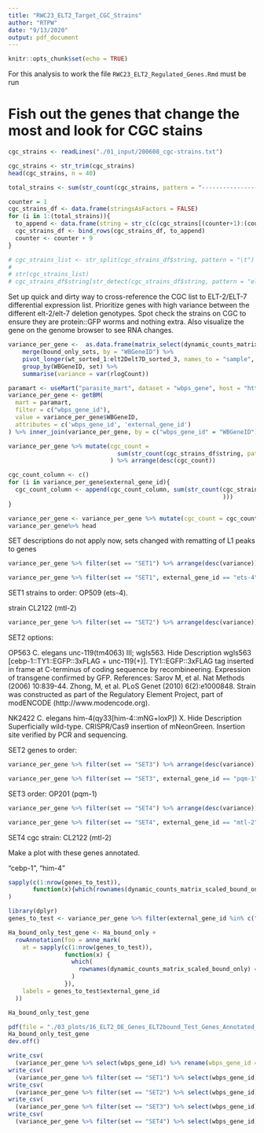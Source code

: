 ```yaml
---
title: "RWC23_ELT2_Target_CGC_Strains"
author: "RTPW"
date: "9/13/2020"
output: pdf_document
---
```


```r
knitr::opts_chunk$set(echo = TRUE)
```

For this analysis to work the file `RWC23_ELT2_Regulated_Genes.Rmd` must be run

# Fish out the genes that change the most and look for CGC stains


```r
cgc_strains <- readLines("./01_input/200608_cgc-strains.txt")

cgc_strains <- str_trim(cgc_strains)
head(cgc_strains, n = 40)

total_strains <- sum(str_count(cgc_strains, pattern = "-----------------------------------------------------------------------------"))

counter = 1
cgc_strains_df <- data.frame(stringsAsFactors = FALSE)
for (i in 1:(total_strains)){
  to_append <- data.frame(string = str_c(c(cgc_strains[(counter+1):(counter+8)]), collapse = "\t"), stringsAsFactors = FALSE)
  cgc_strains_df <- bind_rows(cgc_strains_df, to_append)
  counter <- counter + 9
}

# cgc_strains_list <- str_split(cgc_strains_df$string, pattern = "\t")
# 
# str(cgc_strains_list)
# cgc_strains_df$string[str_detect(cgc_strains_df$string, pattern = "elt-2")]
```

Set up quick and dirty way to cross-reference the CGC list to ELT-2/ELT-7 differential expression list. Prioritize genes with high variance between the different elt-2/elt-7 deletion genotypes. Spot check the strains on CGC to ensure they are protein::GFP worms and nothing extra. Also visualize the gene on the genome browser to see RNA changes.

```r
variance_per_gene <-  as.data.frame(matrix_select(dynamic_counts_matrix, l1_bound_list$WBGeneID)) %>% rownames_to_column(var = "WBGeneID") %>% 
    merge(bound_only_sets, by = "WBGeneID") %>% 
    pivot_longer(wt_sorted_1:elt2Delt7D_sorted_3, names_to = "sample", values_to = "rlogCount") %>%
    group_by(WBGeneID, set) %>%
    summarise(variance = var(rlogCount))

paramart <- useMart("parasite_mart", dataset = "wbps_gene", host = "https://parasite.wormbase.org", port = 443)
variance_per_gene <- getBM(
  mart = paramart,
  filter = c("wbps_gene_id"),
  value = variance_per_gene$WBGeneID,
  attributes = c('wbps_gene_id', 'external_gene_id')
) %>% inner_join(variance_per_gene, by = c("wbps_gene_id" = "WBGeneID"))

variance_per_gene %>% mutate(cgc_count = 
                               sum(str_count(cgc_strains_df$string, pattern = "gfp"))
                             ) %>% arrange(desc(cgc_count))

cgc_count_column <- c()
for (i in variance_per_gene$external_gene_id){
  cgc_count_column <- append(cgc_count_column, sum(str_count(cgc_strains_df$string, pattern = paste(i, "(?![:digit:])", sep = "")
                                                             )))
}

variance_per_gene <- variance_per_gene %>% mutate(cgc_count = cgc_count_column)
variance_per_gene%>% head
```

SET descriptions do not apply now, sets changed with rematting of L1 peaks to genes
<!-- SET1 genes are up in wildtype but down in elt-2 (-) and do not change with elt-7 (-) single or double. In other words, activated alone by ELT-2 -->

```r
variance_per_gene %>% filter(set == "SET1") %>% arrange(desc(variance))
```

```r
variance_per_gene %>% filter(set == "SET1", external_gene_id == "ets-4")
```
SET1 strains to order: OP509 (ets-4).  


strain CL2122 (mtl-2)

<!-- SET2 genes go up only in elt-2 (-) -->

```r
variance_per_gene %>% filter(set == "SET2") %>% arrange(desc(variance)) %>% filter(cgc_count > 1)
```

SET2 options:

OP563	C. elegans	unc-119(tm4063) III; wgIs563. Hide Description
wgIs563 [cebp-1::TY1::EGFP::3xFLAG + unc-119(+)]. TY1::EGFP::3xFLAG tag inserted in frame at C-terminus of coding sequence by recombineering. Expression of transgene confirmed by GFP. References: Sarov M, et al. Nat Methods (2006) 10:839-44. Zhong, M, et al. PLoS Genet (2010) 6(2):e1000848. Strain was constructed as part of the Regulatory Element Project, part of modENCODE (http://www.modencode.org).

NK2422	C. elegans	him-4(qy33[him-4::mNG+loxP]) X. Hide Description
Superficially wild-type. CRISPR/Cas9 insertion of mNeonGreen. Insertion site verified by PCR and sequencing.


SET2 genes to order: 

<!-- SET3 genes go up in elt-2 (-) and go up a little higher in elt-2 (-);elt-7 (-) -->

```r
variance_per_gene %>% filter(set == "SET3") %>% arrange(desc(variance))
```

```r
variance_per_gene %>% filter(set == "SET3", external_gene_id == "pqm-1")
```


SET3 order: OP201 (pqm-1)

<!-- SET4 genes only go down in elt-2 (-);elt-7 (-) -->

```r
variance_per_gene %>% filter(set == "SET4") %>% arrange(desc(variance))
```

```r
variance_per_gene %>% filter(set == "SET4", external_gene_id == "mtl-2")
```


SET4 cgc strain: CL2122 (mtl-2)

Make a plot with these genes annotated.  

"cebp-1", "him-4"

```r
sapply(c(1:nrow(genes_to_test)),
       function(x){which(rownames(dynamic_counts_matrix_scaled_bound_only) == genes_to_test$wbps_gene_id[x])}
)

```


```r
library(dplyr)
genes_to_test <- variance_per_gene %>% filter(external_gene_id %in% c("ets-4", "cebp-1", "mtl-2", "pqm-1", "zip-10")) %>% dplyr::select(wbps_gene_id, external_gene_id)

Ha_bound_only_test_gene <- Ha_bound_only +
  rowAnnotation(foo = anno_mark(
    at = sapply(c(1:nrow(genes_to_test)),
                function(x) {
                  which(
                    rownames(dynamic_counts_matrix_scaled_bound_only) == genes_to_test$wbps_gene_id[x]
                  )
                }),
    labels = genes_to_test$external_gene_id
  ))

Ha_bound_only_test_gene

pdf(file = "./03_plots/16_ELT2_DE_Genes_ELT2bound_Test_Genes_Annotated_20-12-11.pdf", width = 5, height = 5)
Ha_bound_only_test_gene
dev.off()
```

```r
write_csv(
  (variance_per_gene %>% select(wbps_gene_id) %>% rename(wbps_gene_id = "Wormbase ID")),"./02_output/all_DE_genes.csv")
write_csv(
  (variance_per_gene %>% filter(set == "SET1") %>% select(wbps_gene_id) %>% rename(wbps_gene_id = "Wormbase ID")),"./02_output/set1_DE_genes.csv")
write_csv(
  (variance_per_gene %>% filter(set == "SET2") %>% select(wbps_gene_id) %>% rename(wbps_gene_id = "Wormbase ID")),"./02_output/set2_DE_genes.csv")
write_csv(
  (variance_per_gene %>% filter(set == "SET3") %>% select(wbps_gene_id) %>% rename(wbps_gene_id = "Wormbase ID")),"./02_output/set3_DE_genes.csv")
write_csv(
  (variance_per_gene %>% filter(set == "SET4") %>% select(wbps_gene_id) %>% rename(wbps_gene_id = "Wormbase ID")),"./02_output/set4_DE_genes.csv")
```

